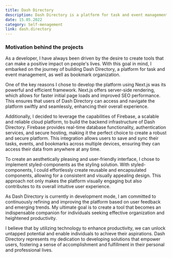 ```yaml
---
title: Dash Directory
description: Dash Directory is a platform for task and event management, as well as bookmark organization. With its intuitive UI, it simplifies self-management and enhances productivity. Dash Directory empowers users to stay organized and focused on their goals. In development mode.
date: 15.05.2022
category: Self-menagement
link: dash.directory
---
```


### Motivation behind the projects

As a developer, I have always been driven by the desire to create tools that can make a positive impact on people's lives. With this goal in mind, I embarked on the journey of building Dash Directory, a platform for task and event management, as well as bookmark organization.

One of the key reasons I chose to develop the platform using Next.js was its powerful and efficient framework. Next.js offers server-side rendering, which allows for faster initial page loads and improved SEO performance. This ensures that users of Dash Directory can access and navigate the platform swiftly and seamlessly, enhancing their overall experience.

Additionally, I decided to leverage the capabilities of Firebase, a scalable and reliable cloud platform, to build the backend infrastructure of Dash Directory. Firebase provides real-time database functionality, authentication services, and secure hosting, making it the perfect choice to create a robust and secure platform. This integration allows users to save and sync their tasks, events, and bookmarks across multiple devices, ensuring they can access their data from anywhere at any time.

To create an aesthetically pleasing and user-friendly interface, I chose to implement styled-components as the styling solution. With styled-components, I could effortlessly create reusable and encapsulated components, allowing for a consistent and visually appealing design. This approach not only makes the platform visually engaging but also contributes to its overall intuitive user experience.

As Dash Directory is currently in development mode, I am committed to continuously refining and improving the platform based on user feedback and emerging trends. My ultimate goal is to create a tool that becomes an indispensable companion for individuals seeking effective organization and heightened productivity.

I believe that by utilizing technology to enhance productivity, we can unlock untapped potential and enable individuals to achieve their aspirations. Dash Directory represents my dedication to developing solutions that empower users, fostering a sense of accomplishment and fulfillment in their personal and professional lives.
